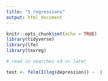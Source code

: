 ```yaml
---
title: "5_regressions"
output: html_document
---
```


```r
knitr::opts_chunk$set(echo = TRUE)
library(tidyverse)
library(lfe)
library(texreg)
```


```r
# read in searches v4 or later

test <- felm(I(log(depression)) ~  )
```


